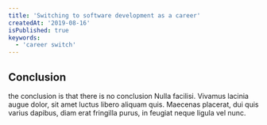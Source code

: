 ```yaml
---
title: 'Switching to software development as a career'
createdAt: '2019-08-16'
isPublished: true
keywords:
  - 'career switch'
---
```


## Conclusion

the conclusion is that there is no conclusion
Nulla facilisi. Vivamus lacinia augue dolor, sit amet luctus libero aliquam quis. Maecenas placerat, dui quis varius dapibus, diam erat fringilla purus, in feugiat neque ligula vel nunc.
